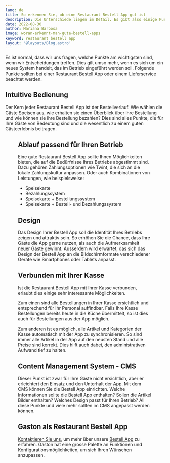 ```yaml
---
lang: de
title: So erkennen Sie, ob eine Restaurant Bestell App gut ist
description: Die Unterschiede liegen im Detail. Es gibt also einige Punkte, die herausstechen und Ihnen die Suche nach der für Sie passenden Bestell App erleichtern können.
date: 2022-08-30
author: Mariana Barbosa
image: woran-erkennt-man-gute-bestell-apps
keyword: restaurant bestell app
layout: '@layouts/Blog.astro'
---
```



Es ist normal, dass wir uns fragen, welche Punkte am wichtigsten sind, wenn wir Entscheidungen treffen. Dies gilt umso mehr, wenn es sich um ein neues System handelt, das im Betrieb eingeführt werden soll. Folgende Punkte sollten bei einer Restaurant Bestell App oder einem Lieferservice beachtet werden.

## Intuitive Bedienung

Der Kern jeder Restaurant Bestell App ist der Bestellverlauf. Wie wählen die Gäste Speisen aus, wie erhalten sie einen Überblick über ihre Bestellung und wie können sie ihre Bestellung bezahlen? Dies sind alles Punkte, die für Ihre Gäste von Bedeutung sind und die wesentlich zu einem guten Gästeerlebnis beitragen.

<Figure
  src={import('./woran-erkennt-man-gute-bestell-apps.jpg')}
  caption="Ein intuitiver Bestellablauf schafft Kundenzufriedenheit."
  size="article"
/>

## Ablauf passend für Ihren Betrieb

Eine gute Restaurant Bestell App sollte Ihnen Möglichkeiten bieten, die auf die Bedürfnisse Ihres Betriebs abgestimmt sind. Dazu gehören Zahlungsoptionen wie Twint, die sich an die lokale Zahlungskultur anpassen. Oder auch Kombinationen von Leistungen, wie beispielsweise:

- Speisekarte
- Bezahlungssystem
- Speisekarte + Bestellungssystem
- Speisekarte + Bestell- und Bezahlungssystem

## Design

Das Design Ihrer Bestell App soll die Identität Ihres Betriebs zeigen und attraktiv sein. So erhöhen Sie die Chance, dass Ihre Gäste die App gerne nutzen, als auch die Aufmerksamkeit neuer Gäste gewinnt. Ausserdem wird erwartet, das sich das Design der Bestell App an die Bildschirmformate verschiedener Geräte wie Smartphones oder Tablets anpasst.

## Verbunden mit Ihrer Kasse

Ist die Restaurant Bestell App mit Ihrer Kasse verbunden, erlaubt dies einige sehr interessante Möglichkeiten.

Zum einen sind alle Bestellungen in Ihrer Kasse ersichtlich und entsprechend für Ihr Personal auffindbar. Falls Ihre Kasse Bestellungen bereits heute in die Küche übermittelt, so ist dies auch für Bestellungen aus der App möglich.

Zum anderen ist es möglich, alle Artikel und Kategorien der Kasse automatisch mit der App zu synchronisieren. So sind immer alle Artikel in der App auf den neusten Stand und alle Preise sind korrekt. Dies hilft auch dabei, den administrativen Aufwand tief zu halten.

## Content Management System - CMS

Dieser Punkt ist zwar für Ihre Gäste nicht ersichtlich, aber er erleichtert den Einsatz und den Unterhalt der App. Mit dem CMS können Sie die Bestell App einrichten. Welche Informationen sollte die Bestell App enthalten? Sollen die Artikel Bilder enthalten? Welches Design passt für Ihren Betrieb? All diese Punkte und viele mehr sollten im CMS angepasst werden können.

## Gaston als Restaurant Bestell App

[Kontaktieren Sie uns](/de/kontakt), um mehr über unsere [Bestell App](/de/restaurant-bestell-app/) zu erfahren. Gaston hat eine grosse Palette an Funktionen und Konfigurationsmöglichkeiten, um sich Ihren Wünschen anzupassen.
